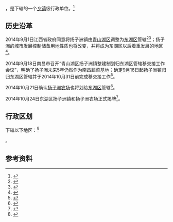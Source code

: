 {{中国乡级行政区|36/01/02/100/000
|汉语拼音 = YangZiZhouZhen
|其他语言 = 
|其他语言名称 = 
|旧称 =
|地名出处 = 东汉南昌侯杨文之子受封万户侯，食邑豫章居此，故名扬子洲。乡以洲得名。 <ref>{{Cite web |url=http://www.ycdmw.com/result.aspx?id=36011100011111000008 |title=地名查询 |access-date=2014-08-20 |archive-url=https://web.archive.org/web/20140821121036/http://www.ycdmw.com/result.aspx?id=36011100011111000008 |archive-date=2014-08-21 |dead-url=yes }}</ref>
|位置图文件名 = 
|位置图描述 = 
|自定义图片=
|建置时间 = 1956年
|领导职位 = 镇长
|领导名称 = 郭保庚<ref>[http://yzzx.ncqsh.gov.cn/zhengwugongkai/lingdaoxinxi/ 领导信息] {{webarchive|url=https://web.archive.org/web/20140821181229/http://yzzx.ncqsh.gov.cn/zhengwugongkai/lingdaoxinxi/ |date=2014-08-21 }}</ref>
|政府驻地 = 庙后
|毗邻 = 
|总面积 = 18.2平方公里
|总人口 = 
|户籍人口 = 
|户籍人口年份 = 
|常住人口 = 22286人<ref>[http://www.nc.gov.cn/zwgk/tjsj/tjgb/qxtj/201108/t20110801_361320.htm 南昌市青山湖区2010年第六次全国人口普查主要数据公报] {{Wayback|url=http://www.nc.gov.cn/zwgk/tjsj/tjgb/qxtj/201108/t20110801_361320.htm |date=20140428105543 }}</ref>
|常住人口年份 = 2010年
|人口密度 = 
|GDP = 
|邮政编码 = 330048
|电话区号 = 
|官方网站 = http://yzzx.ncqsh.gov.cn/
|网站名称 = 青山湖区扬子洲镇人民政府
}}

'''{{PAGENAMEBASE}}'''，是{{PRC admin/fullname|36/01/02/100/000|3}}下辖的一个[[乡镇|乡镇]]级行政单位。<ref>{{PRC admin/ref sgc|{{PRC admin/parent|36/01/02/100/000}}}}</ref>

== 历史沿革 ==
2014年9月1日江西省政府同意将扬子洲镇由[[青山湖区|青山湖区]]调整为[[东湖区|东湖区]]管辖<ref>{{Cite web |url=http://www.ycdmw.com/NEWS/newshow.aspx?id=3038 |title=2014年行政区划调整公告（10） |access-date=2014-09-14 |archive-url=https://web.archive.org/web/20140914133934/http://www.ycdmw.com/NEWS/newshow.aspx?id=3038 |archive-date=2014-09-14 |dead-url=yes }}</ref><ref>{{Cite web |url=http://jiangxi.jxnews.com.cn/system/2014/09/09/013310489.shtml |title=南昌扬子洲行政区划调整了 由青山湖区划归东湖区 |access-date=2014-09-14 |archive-date=2014-11-04 |archive-url=https://web.archive.org/web/20141104080436/http://jiangxi.jxnews.com.cn/system/2014/09/09/013310489.shtml |dead-url=no }}</ref>；扬子洲的城市发展控制储备用地性质也将改变，并将成为东湖区以后着重发展的地区<ref>{{Cite web |url=http://jiangxi.jxnews.com.cn/system/2014/09/10/013312978.shtml |title=南昌扬子洲“十年不开发”禁令或提前解禁 近期进行交接 |access-date=2014-09-14 |archive-date=2015-02-04 |archive-url=https://web.archive.org/web/20150204145635/http://jiangxi.jxnews.com.cn/system/2014/09/10/013312978.shtml |dead-url=no }}</ref>。

2014年9月18日南昌市召开“青山湖区扬子洲镇整建制划归东湖区管辖移交接工作会议”，明确了扬子洲未来5年仍然作为南昌蔬菜基地；确定9月16日起扬子洲镇归归东湖区管辖并于2014年10月31日前完成移交接工作<ref>{{Cite web |url=http://jiangxi.jxnews.com.cn/system/2014/09/19/013333969.shtml |title=扬子洲5年内仍是南昌蔬菜基地 下月底移交东湖区管辖 |access-date=2014-09-19 |archive-date=2014-11-04 |archive-url=https://web.archive.org/web/20141104063234/http://jiangxi.jxnews.com.cn/system/2014/09/19/013333969.shtml |dead-url=no }}</ref>。

2014年10月21日确认[[扬子洲农场|扬子洲农场]]也将划给[[东湖区|东湖区]]管辖<ref>{{Cite web |url=http://jiangxi.jxnews.com.cn/system/2014/10/22/013389006.shtml |title=扬农管理处归属确定一并划归东湖区管辖 |access-date=2014-11-04 |archive-date=2014-11-04 |archive-url=https://web.archive.org/web/20141104063230/http://jiangxi.jxnews.com.cn/system/2014/10/22/013389006.shtml |dead-url=no }}</ref>。

2014年10月24日东湖区扬子洲镇和扬子洲农场正式揭牌<ref>{{Cite web |url=http://jiangxi.jxnews.com.cn/system/2014/10/25/013395986.shtml |title=南昌东湖区扬子洲镇、扬农管理处昨揭牌 |access-date=2014-11-04 |archive-date=2015-03-31 |archive-url=https://web.archive.org/web/20150331080427/http://jiangxi.jxnews.com.cn/system/2014/10/25/013395986.shtml |dead-url=no }}</ref>。

== 行政区划 ==

{{PAGENAMEBASE}}下辖以下地区：<ref>{{PRC admin/ref sgc|36/01/02/100/000}}</ref>

{{PRC admin/children|36/01/02/100/000}}。

== 参考资料 ==

{{reflist}}

{{PRC admin/navcat|36/01/02/100/000}}